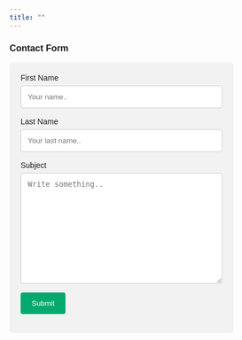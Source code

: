 ```yaml
---
title: ""
---
```


```{=html}
<link href="../html/pages.css" rel="stylesheet">

<head>
<meta name="viewport" content="width=device-width, initial-scale=1">
<style>
body {font-family: Arial, Helvetica, sans-serif;}
* {box-sizing: border-box;}

input[type=text], select, textarea {
  width: 100%;
  padding: 12px;
  border: 1px solid #ccc;
  border-radius: 4px;
  box-sizing: border-box;
  margin-top: 6px;
  margin-bottom: 16px;
  resize: vertical;
}

input[type=submit] {
  background-color: #04AA6D;
  color: white;
  padding: 12px 20px;
  border: none;
  border-radius: 4px;
  cursor: pointer;
}

input[type=submit]:hover {
  background-color: #45a049;
}

.container {
  border-radius: 5px;
  background-color: #f2f2f2;
  padding: 20px;
}
</style>
</head>

```

```{=html}
<h3>Contact Form</h3>

<div class="container">
  <form action="action_page.php" method="POST">
    <label for="fname">First Name</label>
    <input type="text" id="fname" name="firstname" placeholder="Your name..">

    <label for="lname">Last Name</label>
    <input type="text" id="lname" name="lastname" placeholder="Your last name..">


    <label for="subject">Subject</label>
    <textarea id="subject" name="subject" placeholder="Write something.." style="height:200px"></textarea>

    <input type="submit" value="Submit">
  </form>
</div>
```
